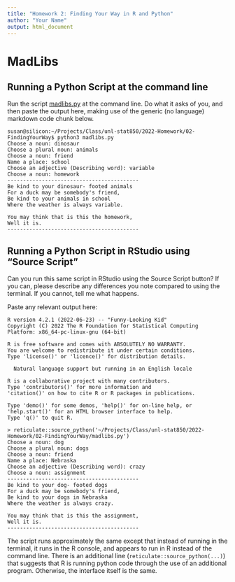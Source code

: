 ```yaml
---
title: "Homework 2: Finding Your Way in R and Python"
author: "Your Name"
output: html_document
---
```


# MadLibs

## Running a Python Script at the command line

Run the script [madlibs.py](madlibs.py) at the command line. Do what it asks of you, and then paste the output here, making use of the generic (no language) markdown code chunk below.

    susan@silicon:~/Projects/Class/unl-stat850/2022-Homework/02-FindingYourWay$ python3 madlibs.py
    Choose a noun: dinosaur
    Choose a plural noun: animals
    Choose a noun: friend
    Name a place: school
    Choose an adjective (Describing word): variable
    Choose a noun: homework
    ------------------------------------------
    Be kind to your dinosaur- footed animals
    For a duck may be somebody's friend,
    Be kind to your animals in school
    Where the weather is always variable.

    You may think that is this the homework,
    Well it is.
    ------------------------------------------

## Running a Python Script in RStudio using "Source Script"

Can you run this same script in RStudio using the Source Script button? If you can, please describe any differences you note compared to using the terminal. If you cannot, tell me what happens.

Paste any relevant output here:

    R version 4.2.1 (2022-06-23) -- "Funny-Looking Kid"
    Copyright (C) 2022 The R Foundation for Statistical Computing
    Platform: x86_64-pc-linux-gnu (64-bit)

    R is free software and comes with ABSOLUTELY NO WARRANTY.
    You are welcome to redistribute it under certain conditions.
    Type 'license()' or 'licence()' for distribution details.

      Natural language support but running in an English locale

    R is a collaborative project with many contributors.
    Type 'contributors()' for more information and
    'citation()' on how to cite R or R packages in publications.

    Type 'demo()' for some demos, 'help()' for on-line help, or
    'help.start()' for an HTML browser interface to help.
    Type 'q()' to quit R.

    > reticulate::source_python('~/Projects/Class/unl-stat850/2022-Homework/02-FindingYourWay/madlibs.py')
    Choose a noun: dog
    Choose a plural noun: dogs
    Choose a noun: friend
    Name a place: Nebraska
    Choose an adjective (Describing word): crazy
    Choose a noun: assignment
    ------------------------------------------
    Be kind to your dog- footed dogs
    For a duck may be somebody's friend,
    Be kind to your dogs in Nebraska
    Where the weather is always crazy.

    You may think that is this the assignment,
    Well it is.
    ------------------------------------------

The script runs approximately the same except that instead of running in the terminal, it runs in the R console, and appears to run in R instead of the command line. There is an additional line (`reticulate::source_python(...)`) that suggests that R is running python code through the use of an additional program. Otherwise, the interface itself is the same.
